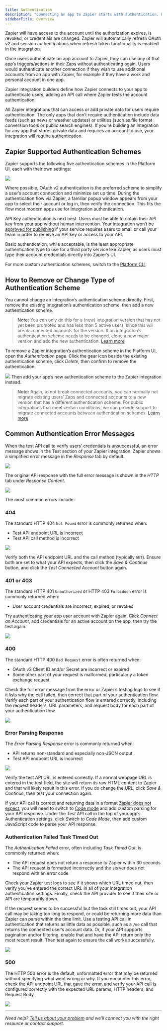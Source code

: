 ```yaml
---
title: Authentication
description: "Connecting an app to Zapier starts with authentication. Users select an app they wish to use in their Zap, authenticating their account with that app to allow Zapier to access their data."
sidebarTitle: Overview
---
```


Zapier will have access to the account until the authorization expires, is revoked, or credentials are changed. Zapier will automatically refresh OAuth v2 and session authentications when refresh token functionality is enabled in the integration.

Once users authenticate an app account to Zapier, they can use any of that app’s triggers/actions in their Zaps without authenticating again. Users would authenticate another connection if they wish to use additional accounts from an app with Zapier, for example if they have a work and personal account in one app.

Zapier integration builders define how Zapier connects to your app to authenticate users, adding an API call where Zapier tests the account authentication.

All Zapier integrations that can access or add private data for users require authentication. The only apps that don’t require authentication include data feeds (such as news or weather updates) or utilities (such as file format conversion tools or public search engines). If you’re building an integration for any app that stores private data and requires an account to use, your integration will require authentication.

## Zapier Supported Authentication Schemes

Zapier supports the following five authentication schemes in the Platform UI, each with their own settings:
<CardGroup cols={3}>
<Card title="API Key" icon="key" href="/build/apikeyauth" horizontal/>
<Card title="OAuth v2" icon="lock" href="/build/oauth" horizontal/>
<Card title="Session Auth" icon="user-clock" href="/build/sessionauth" horizontal/>
<Card title="Basic Auth" icon="user-lock" href="/build/basicauth" horizontal/>
<Card title="Digest Auth" icon="shield-halved" href="/build/digestauth" horizontal/>
</CardGroup>

<Frame>
<img src="/images/37e7829169eb2e07278d512c174cd708.png" /> </Frame>

Where possible, OAuth v2 authentication is the preferred scheme to simplify a user’s account connection and minimize set up time. During the authentication flow via Zapier, a familiar popup window appears from your app to select their account or log in, then verify the connection. This fits the flow most modern apps use for integration authentication.

API Key authentication is next best. Users must be able to obtain their API key from your app without human intervention. Your integration won’t be [approved for publishing](/quickstart/private-vs-public-integrations) if your service requires users to email or call your team in order to receive an API key or access to your API.

Basic authentication, while acceptable, is the least appropriate authentication type to use for a third party service like Zapier, as users must type their account credentials directly into Zapier’s UI.

For more custom authentication schemes, switch to the [Platform CLI](/manage/export-cli).

## How to Remove or Change Type of Authentication Scheme

You cannot change an integration’s authentication scheme directly. First, remove the existing integration’s authentication scheme, then add a new authentication scheme.

> **Note:** You can only do this for a (new) integration version that has not yet been promoted and has less than 5 active users, since this will break connected accounts for the version. If an integration’s authentication scheme needs to be changed, clone a new major version and add the new authentication. [Learn more](/manage/versions)

To remove a Zapier integration’s authentication scheme in the Platform UI, open the _Authentication_ page. Click the gear icon beside the existing authentication scheme, click _Delete_, then confirm to remove the authentication.
<Frame>
<img src="/images/a616ced2f22bdf0873b0f910fc238424.png" /> </Frame>
Then add your app’s new authentication scheme to the Zapier integration instead.

> **Note:** Again, to not break connected accounts, you can normally not migrate existing users’ Zaps and connected accounts to a new version that has a different authentication scheme. For public integrations that meet certain conditions, we can provide support to migrate connected accounts between authentication schemes. [Learn more](/manage/auth-scheme)

## Common Authentication Error Messages

When the test API call to verify users’ credentials is unsuccessful, an error message shows in the Test section of your Zapier integration. Zapier shows a simplified error message in the _Response_ tab by default.
<Frame>
<img src="/images/f6e4616d8e457f2ccf8dd872b2a15aac.png" /> </Frame>

The original API response with the full error message is shown in the _HTTP_ tab under _Response Content_.
<Frame>
<img src="/images/2598ca338518d55cb41cebc2116bd1af.png" /> </Frame>

The most common errors include:

### 404

The standard HTTP 404 `Not Found` error is commonly returned when:

*   Test API endpoint URL is incorrect
*   Test API call method is incorrect
<Frame>
<img src="/images/4b268ddfa326ee23cb902d05acc6ac10.png" /> </Frame>

Verify both the API endpoint URL and the call method (typically `GET`). Ensure both are set to what your API expects, then click the _Save & Continue_ button, and click the _Test Connected Account_ button again.

### 401 or 403

The standard HTTP 401 `Unauthorized` or HTTP 403 `Forbidden` error is commonly returned when:

*   User account credentials are incorrect, expired, or revoked

Try authenticating your app user account with Zapier again. Click _Connect an Account_, add credentials for an active account on the app, then try the test again.
<Frame>
<img src="/images/e8dd16ccd395d9c466d81ce669510296.png" /> </Frame>

### 400

The standard HTTP 400 `Bad Request` error is often returned when:

*   OAuth v2 Client ID and/or Secret are incorrect or expired
*   Some other part of your request is malformed, particularly a token exchange request

Check the full error message from the error or Zapier’s testing logs to see if it lists why the call failed, then correct that part of your authentication flow. Verify each part of your authentication flow is entered correctly, including the request headers, URL parameters, and request body for each part of your authentication flow.
<Frame>
<img src="https://cdn.zapier.com/storage/photos/91579ed613b77fb803ff52fb900b093b.png" /> </Frame>

### Error Parsing Response

The _Error Parsing Response_ error is commonly returned when:

*   API returns non-standard and especially non-JSON output
*   Test API endpoint URL is incorrect
<Frame>
<img src="/images/7dc661d47076c1114b2581289646de48.png" /> </Frame>

Verify the test API URL is entered correctly. If a normal webpage URL is entered in the test field, the site will return its raw HTML content to Zapier and that will likely result in this error. If you do change the URL, click _Save & Continue_, then test your connection again.

If your API call is correct and returning data in a format [Zapier does not expect](https://zapier.github.io/visual-builder/build/faq/#what-response-type-does-zapier-expect), you will need to switch to [Code mode](/build/code-mode) and add custom parsing for your API response. Under the _Test_ API call in the top of your app’s Authentication settings, click _Switch to Code Mode_, then add custom JavaScript code to parse your API response.

### Authentication Failed Task Timed Out

The _Authentication Failed_ error, often including _Task Timed Out_, is commonly returned when:

*   The API request does not return a response to Zapier within 30 seconds
*   The API request is formatted incorrectly and the server does not respond with an error code

Check your Zapier test logs to see if it shows which URL timed out, then verify you’ve entered the correct URL in all of your integration authentication settings. Finally, check the API provider to see if their site or API are temporarily down.

If the request seems to be successful but the task still times out, your API call may be taking too long to respond, or could be returning more data than Zapier can parse within the time limit. Use a testing API call in authentication that returns as little data as possible, such as a `/me` call that returns the connected user’s account data. Or, if your API supports pagination and/or filtering, enable that and have the API return only the most recent result. Then test again to ensure the call works successfully.
<Frame>
<img src="https://cdn.zapier.com/storage/photos/2bc7541d4859785d23a64dc5caceec22.png" /> </Frame>

### 500

The HTTP 500 error is the default, unformatted error that may be returned without specifying what went wrong or why. If you encounter this error, check the API endpoint URL that gave the error, and verify your API call is configured correctly with the expected URL params, HTTP headers, and Request Body.
<Frame>
<img src="https://cdn.zapier.com/storage/photos/22eb6cbc2c965dc196a3646511deeb7d.png" /> </Frame>

- - -

_Need help? [Tell us about your problem](https://developer.zapier.com/contact) and we’ll connect you with the right resource or contact support._
